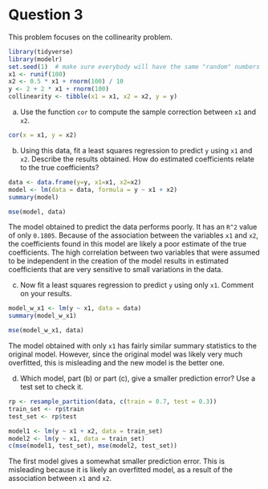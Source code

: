 # Question 3
This problem focuses on the collinearity problem.

```r
library(tidyverse)
library(modelr)
set.seed(1)  # make sure everybody will have the same "random" numbers
x1 <- runif(100)
x2 <- 0.5 * x1 + rnorm(100) / 10
y <- 2 + 2 * x1 + rnorm(100)
collinearity <- tibble(x1 = x1, x2 = x2, y = y)
```

(a) Use the function `cor` to compute the sample correction between `x1` and `x2`.

```r
cor(x = x1, y = x2)
```

(b) Using this data, fit a least squares regression to predict `y` using `x1` and `x2`. Describe the results obtained. How do estimated coefficients relate to the true coefficients?

```r
data <- data.frame(y=y, x1=x1, x2=x2)
model <- lm(data = data, formula = y ~ x1 + x2)
summary(model)
```

```r
mse(model, data)
```

The model obtained to predict the data performs poorly. It has an `R^2` value of only `0.1805`. Because of the association between the variables `x1` and `x2`, the coefficients found in this 
model are likely a poor estimate of the true coefficients. The high correlation between
two variables that were assumed to be independent in the creation of the model results
in estimated coefficients that are very sensitive to small variations in the data.

(c) Now fit a least squares regression to predict `y` using only `x1`. Comment on your results.

```r
model_w_x1 <- lm(y ~ x1, data = data)
summary(model_w_x1)
```
```r
mse(model_w_x1, data)
```
The model obtained with only `x1` has fairly similar summary statistics to the original model.
However, since the original model was likely very much overfitted, this is misleading and the
new model is the better one.

d) Which model, part (b) or part (c), give a smaller prediction error? Use a test set to check it.

```r
rp <- resample_partition(data, c(train = 0.7, test = 0.3))
train_set <- rp$train
test_set <- rp$test

model1 <- lm(y ~ x1 + x2, data = train_set)
model2 <- lm(y ~ x1, data = train_set)
c(mse(model1, test_set), mse(model2, test_set))
```
The first model gives a somewhat smaller prediction error. This is misleading because it is
likely an overfitted model, as a result of the association between `x1` and `x2`.
